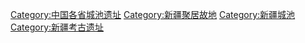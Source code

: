 [[Category:中国各省城池遗址|Category:中国各省城池遗址]]
[[Category:新疆聚居故地|Category:新疆聚居故地]]
[[Category:新疆城池|Category:新疆城池]]
[[Category:新疆考古遗址|Category:新疆考古遗址]]